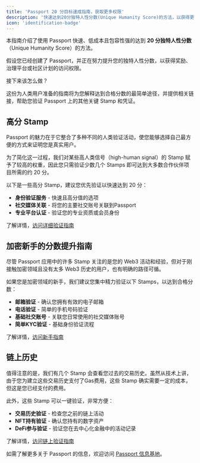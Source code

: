 ```yaml
---
title: 'Passport 20 分目标速成指南，获取更多权限'
description: '快速达到20分独特人性分数(Unique Humanity Score)的方法，以获得更多平台权限'
icon: 'identification-badge'
---
```



本指南介绍了使用 Passport 快速、低成本且包容性强的达到 **20 分独特人性分数**（Unique Humanity Score）的方法。

假设您已经创建了 Passport，并正在努力提升您的独特人性分数，以获得奖励、治理平台或社区计划的访问权限。

接下来该怎么做？

这份为人类用户准备的指南将为您解释达到合格分数的最简单途径，并提供相关链接，帮助您验证 Passport 上的其他关键 Stamp 和凭证。

## 高分 Stamp

Passport 的魅力在于它整合了多种不同的人类验证活动，使您能够选择自己最方便的方式来证明您是真实用户。

为了简化这一过程，我们对某些高人类信号（high-human signal）的 Stamp 赋予了较高的权重，因此您只需验证少数几个 Stamps 即可达到大多数合作伙伴项目所需的约 20 分。

以下是一些高分 Stamp，建议您优先验证以快速达到 20 分：

- **身份验证服务** - 快速且高分值的选项
- **社交媒体关联** - 将您的主要社交账号关联到Passport
- **专业平台认证** - 验证您的专业资质或会员身份

了解详情，[访问详细验证指南](#)

## 加密新手的分数提升指南

尽管 Passport 应用中的许多 Stamp 关注的是您的 Web3 活动和经验，但对于刚接触加密领域且没有太多 Web3 历史的用户，也有明确的路径可循。

如果您是加密领域的新手，我们建议您集中精力验证以下 Stamps，以达到合格分数：

- **邮箱验证** - 确认您拥有有效的电子邮箱
- **电话验证** - 简单的手机号码验证
- **基础社交账号** - 关联您日常使用的社交媒体账号
- **简单KYC验证** - 基础身份验证流程

了解详情，[访问新手指南](#)

## 链上历史

值得注意的是，我们有几个 Stamp 会查看您过去的交易历史。虽然从技术上讲，由于您为建立这些交易历史支付了Gas费用，这些 Stamp 确实需要一定的成本，但这是您已经支付的费用。

此外，这些 Stamp 可以一键验证，非常方便：

- **交易历史验证** - 检查您之前的链上活动
- **NFT持有验证** - 确认您持有的数字资产
- **DeFi参与验证** - 验证您在去中心化金融中的活动记录

了解详情，[访问链上验证指南](#)

如需了解更多关于 Passport 的信息，欢迎访问 [Passport 信息基地](#)。 